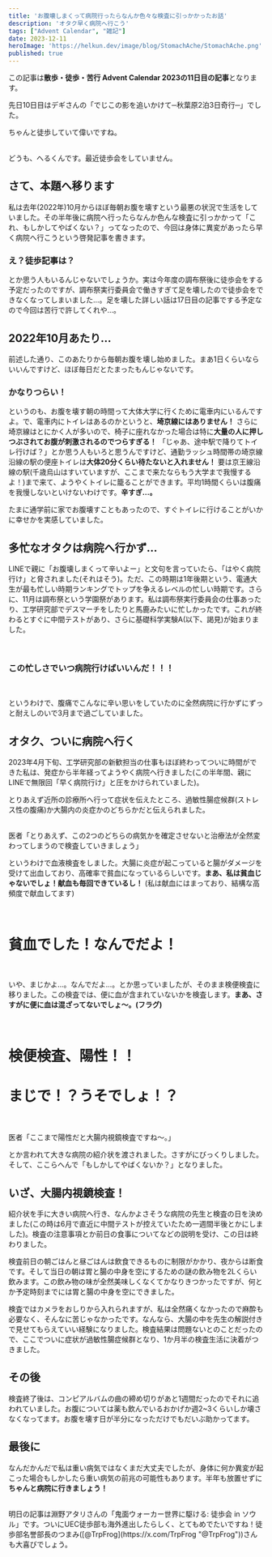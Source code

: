 ```yaml
---
title: 'お腹壊しまくって病院行ったらなんか色々な検査に引っかかったお話'
description: 'オタク早く病院へ行こう'
tags: ["Advent Calendar", "雑記"]
date: 2023-12-11
heroImage: 'https://helkun.dev/image/blog/StomachAche/StomachAche.png'
published: true
---
```

この記事は**散歩・徒歩・苦行 Advent Calendar 2023の11日目の記事**となります。

<UrlCard url="https://adventar.org/calendars/8696/"/>

先日10日目はデギさんの「でじこの影を追いかけて─秋葉原2泊3日奇行─」でした。

<UrlCard url="https://deguishomepage.vercel.app/Akiba/Akiba.html" />

ちゃんと徒歩していて偉いですね。

<br/>
どうも、へるくんです。最近徒歩会をしていません。

## さて、本題へ移ります
私は去年(2022年)10月からほぼ毎朝お腹を壊すという最悪の状況で生活をしていました。その半年後に病院へ行ったらなんか色んな検査に引っかかって「これ、もしかしてやばくない？」ってなったので、今回は身体に異変があったら早く病院へ行こうという啓発記事を書きます。

<h3>え？徒歩記事は？</h3>

とか思う人もいるんじゃないでしょうか。実は今年度の調布祭後に徒歩会をする予定だったのですが、調布祭実行委員会で働きすぎて足を壊したので徒歩会をできなくなってしまいました...。足を壊した詳しい話は17日目の記事でする予定なので今回は苦行で許してくれや...。

## 2022年10月あたり...
前述した通り、このあたりから毎朝お腹を壊し始めました。まあ1日くらいならいいんですけど、ほぼ毎日だとたまったもんじゃないです。

<h3>かなりつらい！</h3>

というのも、お腹を壊す朝の時間って大体大学に行くために電車内にいるんですよ。で、電車内にトイレはあるのかというと、**埼京線にはありません！** さらに埼京線はとにかく人が多いので、椅子に座れなかった場合は特に**大量の人に押しつぶされてお腹が刺激されるのでつらすぎる！** 「じゃあ、途中駅で降りてトイレ行けば？」とか思う人もいろと思うんですけど、通勤ラッシュ時間帯の埼京線沿線の駅の便座トイレは**大体20分くらい待たないと入れません！** 要は京王線沿線の駅(千歳烏山はすいていますが、ここまで来たならもう大学まで我慢するよ！)まで来て、ようやくトイレに籠ることができます。平均1時間くらいは腹痛を我慢しないといけないわけです。**辛すぎ...。**

たまに通学前に家でお腹壊すこともあったので、すぐトイレに行けることがいかに幸せかを実感していました。

## 多忙なオタクは病院へ行かず...
LINEで親に「お腹壊しまくって辛いよー」と文句を言っていたら、「はやく病院行け」と脅されました(それはそう)。ただ、この時期は1年後期という、電通大生が最も忙しい時期ランキングでトップを争えるレベルの忙しい時期です。さらに、11月は調布祭という学園祭があります。私は調布祭実行委員会の仕事あったり、工学研究部でデスマーチをしたりと馬鹿みたいに忙しかったです。これが終わるとすぐに中間テストがあり、さらに基礎科学実験A(以下、謁見)が始まりました。

<br/>
<h3>この忙しさでいつ病院行けばいいんだ！！！</h3>
<br/>

というわけで、腹痛でこんなに辛い思いをしていたのに全然病院に行かずにずっと耐えしのいで3月まで過ごしていました。

## オタク、ついに病院へ行く
2023年4月下旬、工学研究部の新歓担当の仕事もほぼ終わってついに時間ができた私は、発症から半年経ってようやく病院へ行きました(この半年間、親にLINEで無限回「早く病院行け」と圧をかけられていました)。

とりあえず近所の診療所へ行って症状を伝えたところ、過敏性腸症候群(ストレス性の腹痛)か大腸内の炎症かのどちらかだと伝えられました。

<br/>
医者「とりあえず、この2つのどちらの病気かを確定させないと治療法が全然変わってしまうので検査していきましょう」
<br/>

というわけで血液検査をしました。大腸に炎症が起こっていると腸がダメージを受けて出血しており、高確率で貧血になっているらしいです。**まあ、私は貧血じゃないでしょ！献血も毎回できているし！** (私は献血にはまっており、結構な高頻度で献血してます)

<br/>
<h1>貧血でした！なんでだよ！</h1>
<br/>

いや、まじかよ...。なんでだよ...。とか思っていましたが、そのまま検便検査に移りました。この検査では、便に血が含まれていないかを検査します。**まあ、さすがに便に血は混ざってないでしょ～。(フラグ)**

<br/>
<h1>検便検査、陽性！！</h1>
<h1>まじで！？うそでしょ！？</h1>
<br/>

<br/>
医者「ここまで陽性だと大腸内視鏡検査ですね～。」
<br/>

とか言われて大きな病院の紹介状を渡されました。さすがにびっくりしました。そして、ここらへんで「もしかしてやばくないか？」となりました。

## いざ、大腸内視鏡検査！
紹介状を手に大きい病院へ行き、なんかよさそうな病院の先生と検査の日を決めました(この時は6月で直近に中間テストが控えていたため一週間半後とかにしました)。検査の注意事項とか前日の食事についてなどの説明を受け、この日は終わりました。

検査前日の朝ごはんと昼ごはんは飲食できるものに制限がかかり、夜からは断食です。そして当日の朝は胃と腸の中身を空にするための謎の飲み物を2Lくらい飲みます。この飲み物の味が全然美味しくなくてかなりきつかったですが、何とか予定時刻までには胃と腸の中身を空にできました。

検査ではカメラをおしりから入れられますが、私は全然痛くなかったので麻酔も必要なく、そんなに苦じゃなかったです。なんなら、大腸の中を先生の解説付きで見せてもらえていい経験になりました。検査結果は問題ないとのことだったので、ここでついに症状が過敏性腸症候群となり、1か月半の検査生活に決着がつきました。

## その後
検査終了後は、コンピアルバムの曲の締め切りがあと1週間だったのでそれに追われていました。お腹については薬も飲んでいるおかげか週2~3くらいしか壊さなくなってます。お腹を壊す日が半分になっただけでもだいぶ助かってます。

## 最後に
なんだかんだで私は重い病気ではなくまだ大丈夫でしたが、身体に何か異変が起こった場合もしかしたら重い病気の前兆の可能性もあります。半年も放置せずに**ちゃんと病院に行きましょう！**

<br/>
明日の記事は淵野アタリさんの「鬼面ウォーカー世界に駆ける: 徒歩会 in ソウル」です。ついにUEC徒歩部も海外進出したらしく、とてもめでたいですね！徒歩部名誉部長のつまみ([@TrpFrog](https://x.com/TrpFrog "@TrpFrog"))さんも大喜びでしょう。